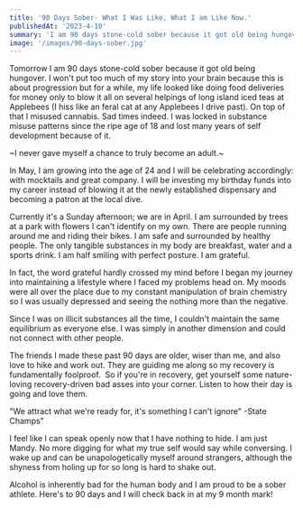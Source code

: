 ```yaml
---
title: '90 Days Sober- What I Was Like, What I am Like Now.'
publishedAt: '2023-4-10'
summary: 'I am 90 days stone-cold sober because it got old being hungover'
image: '/images/90-days-sober.jpg'
---
```


Tomorrow I am 90 days stone-cold sober because it got old being hungover. I won't put too much of my story into your brain because this is about progression but for a while, my life looked like doing food deliveries for money only to blow it all on several helpings of long island iced teas at Applebees (I hiss like an feral cat at any Applebees I drive past). On top of that I misused cannabis. Sad times indeed. I was locked in substance misuse patterns since the ripe age of 18 and lost many years of self development because of it.

~I never gave myself a chance to truly become an adult.~

In May, I am growing into the age of 24 and I will be celebrating accordingly: with mocktails and great company. I will be investing my birthday funds into my career instead of blowing it at the newly established dispensary and becoming a patron at the local dive.

Currently it's a Sunday afternoon; we are in April. I am surrounded by trees at a park with flowers I can't identify on my own. There are people running around me and riding their bikes. I am safe and surrounded by healthy people. The only tangible substances in my body are breakfast, water and a sports drink. I am half smiling with perfect posture. I am grateful.

In fact, the word grateful hardly crossed my mind before I began my journey into maintaining a lifestyle where I faced my problems head on. My moods were all over the place due to my constant manipulation of brain chemistry so I was usually depressed and seeing the nothing more than the negative.

Since I was on illicit substances all the time, I couldn't maintain the same equilibrium as everyone else. I was simply in another dimension and could not connect with other people.

The friends I made these past 90 days are older, wiser than me, and also love to hike and work out. They are guiding me along so my recovery is fundamentally foolproof. 
So if you're in recovery, get yourself some nature-loving recovery-driven bad asses into your corner. Listen to how their day is going and love them.

"We attract what we're ready for, it's something I can't ignore" -State Champs"

I feel like I can speak openly now that I have nothing to hide. I am just Mandy. No more digging for what my true self would say while conversing. I wake up and can be unapologetically myself around strangers, although the shyness from holing up for so long is hard to shake out.

Alcohol is inherently bad for the human body and I am proud to be a sober athlete. Here's to 90 days and I will check back in at my 9 month mark!

